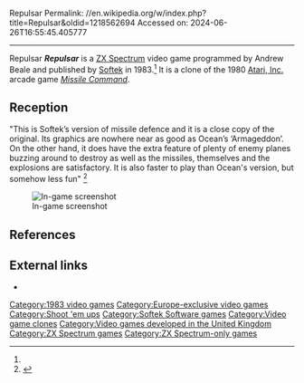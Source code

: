 Repulsar
Permalink: //en.wikipedia.org/w/index.php?title=Repulsar&oldid=1218562694
Accessed on: 2024-06-26T16:55:45.405777



------
Repulsar
{{Infobox video game
|title = Repulsar
|image = RepulsarCI.jpg
|caption = 
|developer = Andrew Beale<ref name="giantlist">{{cite web |last1=Hague |first1=James |title=The Giant List of Classic Game Programmers |url=https://dadgum.com/giantlist/}}</ref>
|publisher = [[Softek Software|Softek]]
|released = {{vgrelease|EU|1983}}
|genre= [[Shoot 'em up]]
|platforms = [[ZX Spectrum]]
}}
'''''Repulsar''''' is a [[ZX Spectrum]] video game programmed by Andrew Beale and published by [[Softek Software|Softek]] in 1983.<ref name=giantlist/> It is a clone of the 1980 [[Atari, Inc.]] arcade game ''[[Missile Command]]''.

==Reception==
"This is Softek’s version of missile defence and it is a close copy of the original. Its graphics are nowhere near as good as Ocean’s ‘Armageddon’. On the other hand, it does have the extra feature of plenty of enemy planes buzzing around to destroy as well as the missiles, themselves and the explosions are satisfactory. It is also faster to play than Ocean's version, but somehow less fun" <ref>{{cite journal |date=February 1984 |title=Living Guide... |journal=[[CRASH (magazine)|Crash]] |issue=1 |pages=56}}</ref>

[[Image:RepulsarSS2.gif|thumb|left|In-game screenshot]]

==References==
{{Reflist}}

==External links==
* {{WoS_game|id=0004098}}

{{Softek Software series}}

[[Category:1983 video games]]
[[Category:Europe-exclusive video games]]
[[Category:Shoot 'em ups]]
[[Category:Softek Software games]]
[[Category:Video game clones]]
[[Category:Video games developed in the United Kingdom]]
[[Category:ZX Spectrum games]]
[[Category:ZX Spectrum-only games]]


{{action-videogame-stub}}